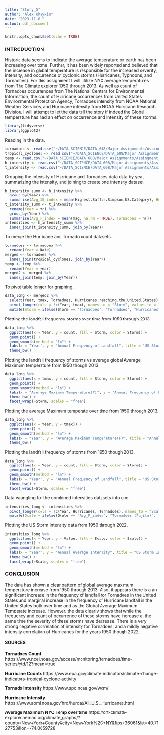 ---
title: "Story_5"
author: "Alex Khaykin"
date: "2023-11-01"
output: pdf_document
---

```{r setup, include=FALSE}
knitr::opts_chunk$set(echo = TRUE)
```

### INTRODUCTION
Historic data seems to indicate the average temperature on earth has been increasing over tome. Further, it has been widely reported and believed that the increase in global temperature is responsible for the increased severity, intensity, and occurrence of cyclonic storms (Hurricanes, Typhoons, and Tornadoes). For this assignment I will utilize NYC average temperatures from The Climate explorer 1950 through 2013. As well as count of Tornadoes occurrences from The National Centers for Environmental Information, the count of Hurricane occurrences from United States Environmental Protection Agency, Tornadoes intensity from NOAA National Weather Services, and Hurricane intensity from NOAA Hurricane Research Division. I will attempt to let the data tell the story if indeed the Global temperature has had an effect on occurrence and intensity of these storms.

```{r}
library(tidyverse)
library(ggplot2)
```

Reading in the data.
```{r}
tornadoes <- read.csv("~/DATA_SCIENCE/DATA_608/Major Assignments/Assingment_5/DATA/tornadoes.csv")
tropical_cyclones <- read.csv("~/DATA_SCIENCE/DATA_608/Major Assignments/Assingment_5/DATA/tropical_cyclones.csv")
temp <- read.csv("~/DATA_SCIENCE/DATA_608/Major Assignments/Assingment_5/DATA/New_York_County-annual-hist_obs-tmax.csv")
h_intensity <- read.csv("~/DATA_SCIENCE/DATA_608/Major Assignments/Assingment_5/DATA/hurricane_intensity_by_year.csv")
t_intensity <- read.csv("~/DATA_SCIENCE/DATA_608/Major Assignments/Assingment_5/DATA/1950-2022_tornados_intensity.csv")
```

Grouping the intensity of Hurricane and Tornadoes data data by year, summarizing the intensity, and joining to create one intensity dataset.
```{r}
h_intensity_summ <- h_intensity %>% 
  group_by(Year) %>% 
  summarise(Avg_SS_index = mean(Highest.Saffir.Simpson.US.Category), Hurricanes = n())
t_intensity_summ <- t_intensity %>% 
  rename(Year = yr) %>% 
  group_by(Year) %>% 
  summarise(Avg_F_index = mean(mag, na.rm = TRUE), Tornadoes = n())
intensities <- h_intensity_summ %>% 
  inner_join(t_intensity_summ, join_by(Year))
```

To merge the Hurricane and Tornado count datasets.
```{r}
tornadoes <- tornadoes %>% 
  rename(Year = Date)
merged <- tornadoes %>% 
  inner_join(tropical_cyclones, join_by(Year))
temp <- temp %>% 
  rename(Year = year)
merged2 <- merged %>% 
  inner_join(temp, join_by(Year))
```

To pivot table longer for graphing.
```{r}
data_long <- merged2 %>% 
  select(Year, tmax, Tornadoes, Hurricanes.reaching.the.United.States) %>% 
  pivot_longer(cols = !c(Year, tmax), names_to = "Storm", values_to = "count") %>% 
  mutate(Storm = ifelse(Storm == "Tornadoes", "Tornadoes", "Hurricanes"))
```

Plotting the landfall frequency storms over time from 1950 through 2013.
```{r}
data_long %>% 
  ggplot(aes(x = Year, y = count, fill = Storm, color = Storm)) +
  geom_point() + 
  geom_smooth(method = "lm") +
  labs(x = "Year", y = "Annual Frequency of Landfall", title = "US Storm Frequency 1950 - 2013") +
  theme_bw()
```
Plotting the landfall frequency of storms vs average global Average Maximum temperature from 1950 though 2013.
```{r}
data_long %>% 
  ggplot(aes(x = tmax, y = count, fill = Storm, color = Storm)) +
  geom_point() + 
  geom_smooth(method = "lm") +
  labs(x = "Average Maximum Temperature(F)", y = "Annual Frequency of Landfall", title = "US Storm Frequency by Average Max Temperature", subtitle = "New York City, NY") +
  theme_bw() +
  facet_wrap(~Storm, scales = "free")
```
Plotting the average Maximum temperate over time from 1950 through 2013.
```{r}
data_long %>% 
  ggplot(aes(x = Year, y = tmax)) +
  geom_point() + 
  geom_smooth(method = "lm") +
  labs(x = "Year", y = "Average Maximum Temperature(F)", title = "Annularized Average Daily Max Temperature 1950 - 2013", subtitle = "New York City, NY") +
  theme_bw()
```

Plotting the landfall frequency of storms from 1950 though 2013.
```{r}
data_long %>% 
  ggplot(aes(x = Year, y = count, fill = Storm, color = Storm)) +
  geom_point() + 
  geom_smooth(method = "lm") +
  labs(x = "Year", y = "Annual Frequency of Landfall", title = "US Storm Frequency 1950 - 2013") +
  theme_bw() +
  facet_wrap(~Storm, scales = "free")
```

Data wrangling for the combined intensities datasets into one.
```{r}
intensities_long <- intensities %>% 
  pivot_longer(cols = !c(Year, Hurricanes, Tornadoes), names_to = "Scale", values_to = "Value") %>% 
  mutate(Scale = ifelse(Scale == "Avg_F_index", "Tornadoes (Fujita)", "Hurricanes (Saffir-Simpson)")) 
```


Plotting the US Storm intensity data from 1950 through 2022.
```{r}
intensities_long %>% 
  ggplot(aes(x = Year, y = Value, fill = Scale, color = Scale)) +
  geom_point() + 
  geom_smooth(method = "lm") +
  labs(x = "Year", y = "Annual Average Intensity", title = "US Storm Intensity 1950 - 2022") +
  theme_bw() +
  facet_wrap(~Scale, scales = "free")
```

### CONCLUSION
The data has shown a clear pattern of global average maximum temperature increase from 1950 through 2013. Also, it appears there is a an significant increase in the frequency of landfall for Tornadoes in the United States and marginal increase in the frequency of Hurricane landfall in the United States both over time and as the Global Average Maximum Temperate increase. However, the data clearly shows that while the frequency and count of occurrence of these storms have increase at the same time the severity of these storms have decrease. There is a very strong negative correlation of intensity for Tornadoes, and a mildly negative intensity correlation of Hurricanes for the years 1950 though 2022. 


#### SOURCES

**Tornadoes Count**
https://www.ncei.noaa.gov/access/monitoring/tornadoes/time-series/ytd/12?mean=true


**Hurricane Counts**
https://www.epa.gov/climate-indicators/climate-change-indicators-tropical-cyclone-activity


**Tornado Intensity**
https://www.spc.noaa.gov/wcm/


**Hurricane Intensity**
https://www.aoml.noaa.gov/hrd/hurdat/All_U.S._Hurricanes.html


**Average Maximum NYC Temp over time**
https://crt-climate-explorer.nemac.org/climate_graphs/?county=New+York+County&city=New+York%2C+NY&fips=36061&lat=40.7127753&lon=-74.0059728
